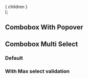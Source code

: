 
<Meta title="Visual Testing/Combobox Recipes"/>

  <div
    data-qa="custom-container"
    style={{
      marginBottom: '35rem',
    }}
  >
    { children }
  </div>
);

## Combobox With Popover

<CustomContainer>
  <Story id="visual-testing-combobox-with-popover--default"/>
</CustomContainer>

## Combobox Multi Select

### Default

<CustomContainer>
  <Story id="visual-testing-combobox-multi-select--default"/>
</CustomContainer>

### With Max select validation

<CustomContainer>
  <Story id="visual-testing-combobox-multi-select--with-max-select-validation"/>
</CustomContainer>
